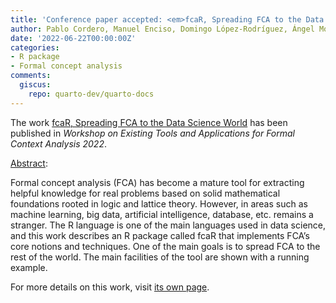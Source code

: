 ```yaml
---
title: 'Conference paper accepted: <em>fcaR, Spreading FCA to the Data Science World</em>'
author: Pablo Cordero, Manuel Enciso, Domingo López-Rodríguez, Ángel Mora
date: '2022-06-22T00:00:00Z'
categories:
- R package
- Formal concept analysis
comments:
  giscus:
    repo: quarto-dev/quarto-docs
---
```


The work <u>fcaR, Spreading FCA to the Data Science World</u> has been published in <em><em>Workshop on Existing Tools and Applications for Formal Context Analysis 2022</em></em>.

<u>Abstract</u>:



Formal concept analysis (FCA) has become a mature tool for extracting helpful knowledge for real problems based on solid mathematical foundations rooted in logic and lattice theory. However, in areas such as machine learning, big data, artificial intelligence, database, etc. remains a stranger. The R language is one of the main languages used in data science, and this work describes an R package called fcaR that implements FCA’s core notions and techniques. One of the main goals is to spread FCA to the rest of the world. The main facilities of the tool are shown with a running example.




For more details on this work, visit <a href='/publications/conferences/2022-etafca'>its own page</a>.
